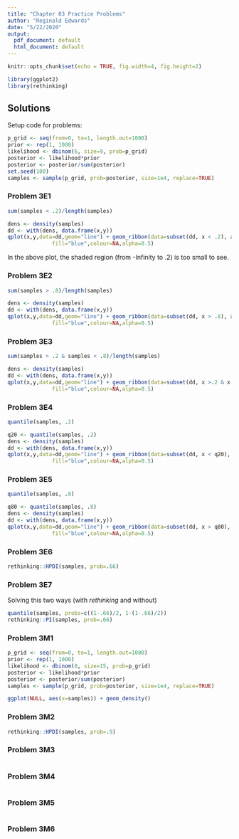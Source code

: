 ```yaml
---
title: "Chapter 03 Practice Problems"
author: "Reginald Edwards"
date: "5/22/2020"
output:
  pdf_document: default
  html_document: default
---
```


```r
knitr::opts_chunk$set(echo = TRUE, fig.width=4, fig.height=2)

library(ggplot2)
library(rethinking)
```

## Solutions

Setup code for problems:
```r
p_grid <- seq(from=0, to=1, length.out=1000)
prior <- rep(1, 1000)
likelihood <- dbinom(6, size=9, prob=p_grid)
posterior <- likelihood*prior
posterior <- posterior/sum(posterior)
set.seed(100)
samples <- sample(p_grid, prob=posterior, size=1e4, replace=TRUE)
```

### Problem 3E1
```r
sum(samples < .2)/length(samples)
```

```r
dens <- density(samples)
dd <- with(dens, data.frame(x,y))
qplot(x,y,data=dd,geom="line") + geom_ribbon(data=subset(dd, x < .2), aes(ymax=y),ymin=0,
              fill="blue",colour=NA,alpha=0.5)
```

In the above plot, the shaded region (from -Infinity to .2) is too small to see.

### Problem 3E2
```r
sum(samples > .8)/length(samples)
```

```r
dens <- density(samples)
dd <- with(dens, data.frame(x,y))
qplot(x,y,data=dd,geom="line") + geom_ribbon(data=subset(dd, x > .8), aes(ymax=y),ymin=0,
              fill="blue",colour=NA,alpha=0.5)
```

### Problem 3E3
```r
sum(samples > .2 & samples < .8)/length(samples)
```

```r
dens <- density(samples)
dd <- with(dens, data.frame(x,y))
qplot(x,y,data=dd,geom="line") + geom_ribbon(data=subset(dd, x >.2 & x < .8), aes(ymax=y),ymin=0,
              fill="blue",colour=NA,alpha=0.5)
```

### Problem 3E4
```r
quantile(samples, .2)
```


```r
q20 <- quantile(samples, .2)
dens <- density(samples)
dd <- with(dens, data.frame(x,y))
qplot(x,y,data=dd,geom="line") + geom_ribbon(data=subset(dd, x < q20), aes(ymax=y),ymin=0,
              fill="blue",colour=NA,alpha=0.5)
```

### Problem 3E5
```r
quantile(samples, .8)
```


```r
q80 <- quantile(samples, .8)
dens <- density(samples)
dd <- with(dens, data.frame(x,y))
qplot(x,y,data=dd,geom="line") + geom_ribbon(data=subset(dd, x > q80), aes(ymax=y),ymin=0,
              fill="blue",colour=NA,alpha=0.5)
```

### Problem 3E6
```r
rethinking::HPDI(samples, prob=.66)
```

### Problem 3E7
Solving this two ways (with $rethinking$ and without)
```r
quantile(samples, probs=c((1-.66)/2, 1-(1-.66)/2))
rethinking::PI(samples, prob=.66)
```


### Problem 3M1
```r
p_grid <- seq(from=0, to=1, length.out=1000)
prior <- rep(1, 1000)
likelihood <- dbinom(8, size=15, prob=p_grid)
posterior <- likelihood*prior
posterior <- posterior/sum(posterior)
samples <- sample(p_grid, prob=posterior, size=1e4, replace=TRUE)
```

```r
ggplot(NULL, aes(x=samples)) + geom_density()
```


### Problem 3M2
```r
rethinking::HPDI(samples, prob=.9)
```

### Problem 3M3
```r

```

### Problem 3M4
```r

```

### Problem 3M5
```r

```

### Problem 3M6
```r

```